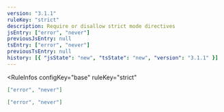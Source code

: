 ```yaml
---
version: "3.1.1"
ruleKey: "strict"
description: Require or disallow strict mode directives
jsEntry: ["error", "never"]
previousJsEntry: null
tsEntry: ["error", "never"]
previousTsEntry: null
history: [{ "jsState": "new", "tsState": "new", "version": "3.1.1" }]
---
```


<RuleInfos 
  configKey="base" 
  ruleKey="strict" 
>

```json
["error", "never"]
```

```json
["error", "never"]
```

</RuleInfos>

